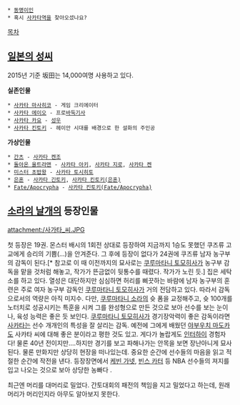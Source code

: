  * [[동명이인]]
 * 혹시 [[사카타역]]을 찾아오셨나요?

[[목차]]
== [[일본의 성씨]] ==
2015년 기준 坂田는 14,000여명 사용하고 있다.


'''실존인물'''
 * [[사카타 마사히코]] - 게임 크리에이터
 * [[사카타 에이오]] - 프로[[바둑]]기사
 * [[사카타 카요]] - [[성우]]
 * [[사카타 킨토키]] - 헤이안 시대를 배경으로 한 설화의 주인공
'''가상인물'''
 * [[간츠]] - [[사카타 켄조]]
 * [[돌아온 울트라맨]] - [[사카타 아키]], [[사카타 지로]], [[사카타 켄]]
 * [[미스터 초밥왕]] - [[사카타 토시히토]]
 * [[은혼]] - [[사카타 긴토키]], [[사카타 킨토키(은혼)]]
 * [[Fate/Apocrypha]] - [[사카타 킨토키(Fate/Apocrypha)]]

== [[소라의 날개]]의 등장인물 ==
attachment:/사가타_씨.JPG

첫 등장은 19권. 몬스터 배시의 1회전 상대로 등장하여 지금까지 1승도 못했던 쿠즈류 고교에게 승리의 기쁨(...)을 안겨준다.
그 후에 등장이 없다가 24권에 쿠즈류 남자 농구부의 감독이 된다.[* 참고로 이 때 이전까지의 묘사로는 [[쿠루마타니 토모히사]]가 농구부 감독을 맡을 것처럼 해놓고, 작가가 뜬금없이 뒷통수를 때렸다. 작가가 노린 듯.]
집은 세탁소를 하고 있다. 
열성은 대단하지만 심심하면 허리를 삐끗하는 바람에 남자 농구부의 훈련은 주로 여자 농구부 감독인 [[쿠루마타니 토모히사]]가 거의 전담하고 있다. 따라서 감독으로서의 역량은 아직 미지수. 
다만, [[쿠루마타니 소라]]의 슛 폼을 교정해주고, 슛 100개를 노터치로 성공시키는 특훈을 시켜 그를 완성형으로 만든 것으로 보아 선수를 보는 눈이나, 육성 능력은 좋은 듯 보인다. [[쿠루마타니 토모히사]]가 경기장악력이 좋은 감독이라면 [[사카타]]는 선수 개개인의 특성을 잘 살리는 감독. 예전에 그에게 배웠던 [[야부우치 마도카]]도 사카타 씨에 대해 좋은 분이라고 평한 것도 있고. 게다가 놀랍게도 [[인터하이]] 경험자다! 물론 40년 전이지만....하지만 경기를 보고 파해나가는 안목을 보면 장난아니게 묘사된다. 물론 만화지만 상당히 현장을 떠나있는데. 중요한 순간에 선수들의 마음을 읽고 적절한 순간에 작전을 낸다.
등장장면에서 [[케빈 가넷]], [[빈스 카터]] 등 NBA 선수들의 져지를 입고 나오는 것으로 보아 상당한 농빠다 .

최근엔 머리를 대머리로 밀었다. 간토대회의 패전의 책임을 지고 밀었다고 하는데, 원래 머리가 머리인지라 아무도 알아보지 못한다.
